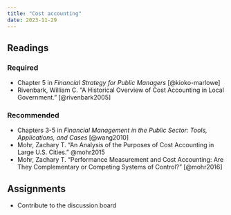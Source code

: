 ```yaml
---
title: "Cost accounting"
date: 2023-11-29
---
```


## Readings 

### Required

-   Chapter 5 in *Financial Strategy for Public Managers* [@kioko-marlowe]
-   Rivenbark, William C. “A Historical Overview of Cost Accounting in Local Government.” [@rivenbark2005]

### Recommended

-   Chapters 3-5 in *Financial Management in the Public Sector: Tools, Applications, and Cases* [@wang2010]
-   Mohr, Zachary T. “An Analysis of the Purposes of Cost Accounting in Large U.S. Cities.” @mohr2015
-   Mohr, Zachary T. “Performance Measurement and Cost Accounting: Are They Complementary or Competing Systems of Control?” [@mohr2016]

## Assignments

-   Contribute to the discussion board